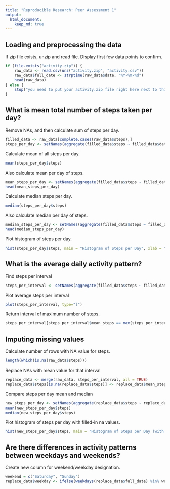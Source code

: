 ```yaml
---
title: "Reproducible Research: Peer Assessment 1"
output: 
  html_document:
    keep_md: true
---
```



## Loading and preprocessing the data

If zip file exists, unzip and read file. Display first few data points to confirm.
```r
if (file.exists("activity.zip")) {
    raw_data <- read.csv(unz("activity.zip", "activity.csv"))
    raw_data$full_date <- strptime(raw_data$date, "%Y-%m-%d")
    head(raw_data)
} else {
    stop("you need to put your activity.zip file right here next to this script...")
}
```


## What is mean total number of steps taken per day?
Remove NAs, and then calculate sum of steps per day.
```r
filled_data <- raw_data[complete.cases(raw_data$steps),]
steps_per_day <- setNames(aggregate(filled_data$steps ~ filled_data$date, factor(filled_data$date), sum), c('date', 'steps'))
```


Calculate mean of all steps per day.
```r
mean(steps_per_day$steps)
```
Also calculate mean per day of steps.
```r
mean_steps_per_day <- setNames(aggregate(filled_data$steps ~ filled_data$date, factor(filled_data$date), mean), c('date', 'mean_steps'))
head(mean_steps_per_day)
```

Calculate median steps per day.
```r
median(steps_per_day$steps)
```
Also calculate median per day of steps.
```r
median_steps_per_day <- setNames(aggregate(filled_data$steps ~ filled_data$date, factor(filled_data$date), median), c('date', 'median_steps'))
head(median_steps_per_day)
```

Plot histogram of steps per day.
```r
hist(steps_per_day$steps, main = "Histogram of Steps per Day", xlab = "Steps per Day")
```

## What is the average daily activity pattern?

Find steps per interval
```r
steps_per_interval <- setNames(aggregate(filled_data$steps ~ filled_data$interval, factor(filled_data$interval), mean), c('interval', 'mean_steps'))
```
Plot average steps per interval
```r
plot(steps_per_interval, type="l")
```
Return interval of maximum number of steps.
```r
steps_per_interval[steps_per_interval$mean_steps == max(steps_per_interval$mean_steps), "interval"]
```
## Imputing missing values
Calculate number of rows with NA value for steps.
```r
length(which(is.na(raw_data$steps)))
```
Replace NAs with mean value for that interval
```r
replace_data <- merge(raw_data, steps_per_interval, all = TRUE)
replace_data$steps[is.na(replace_data$steps)] <- replace_data$mean_steps[is.na(replace_data$steps)]
```
Compare steps per day mean and median
```r
new_steps_per_day <- setNames(aggregate(replace_data$steps ~ replace_data$date, factor(replace_data$date), sum), c('date', 'steps'))
mean(new_steps_per_day$steps)
median(new_steps_per_day$steps)
```
Plot histogram of steps per day with filled-in na values.
```r
hist(new_steps_per_day$steps, main = "Histogram of Steps per Day (with filled-in NA values)", xlab = "Steps per Day")
```
## Are there differences in activity patterns between weekdays and weekends?
Create new column for weekend/weekday designation.
```r
weekend = c("Saturday", "Sunday")
replace_data$weekday <- ifelse(weekdays(replace_data$full_date) %in% weekend, "weekend", "weekday")
```
